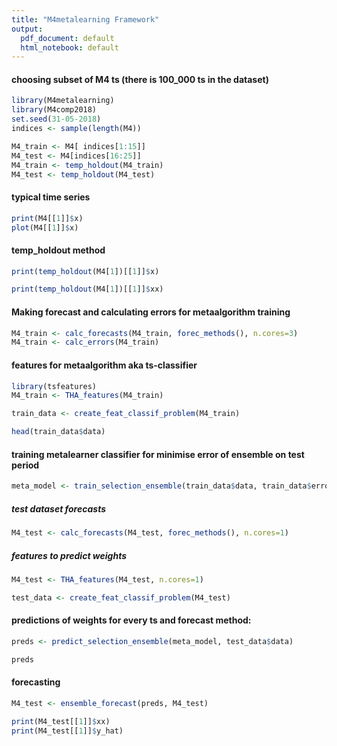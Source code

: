 ```yaml
---
title: "M4metalearning Framework"
output:
  pdf_document: default 
  html_notebook: default
---
```



#### choosing subset of M4 ts (there is 100_000 ts in the dataset)
```r
library(M4metalearning)
library(M4comp2018)
set.seed(31-05-2018)
indices <- sample(length(M4))

M4_train <- M4[ indices[1:15]]
M4_test <- M4[indices[16:25]]
M4_train <- temp_holdout(M4_train)
M4_test <- temp_holdout(M4_test)
```

#### typical time series

```r

print(M4[[1]]$x)
plot(M4[[1]]$x)
```

#### temp_holdout method

```r
print(temp_holdout(M4[1])[[1]]$x)
```


```r
print(temp_holdout(M4[1])[[1]]$xx)
```


#### Making forecast and calculating errors for metaalgorithm training

```r
M4_train <- calc_forecasts(M4_train, forec_methods(), n.cores=3)
M4_train <- calc_errors(M4_train)
```


#### features for metaalgorithm aka ts-classifier

```r
library(tsfeatures)
M4_train <- THA_features(M4_train)

```

```r
train_data <- create_feat_classif_problem(M4_train)
```
```r
head(train_data$data)
```

#### training metalearner classifier for minimise error of ensemble on test period

```r
meta_model <- train_selection_ensemble(train_data$data, train_data$errors)
```
##### test dataset forecasts
```r
M4_test <- calc_forecasts(M4_test, forec_methods(), n.cores=1)
```

##### features to predict weights
```r
M4_test <- THA_features(M4_test, n.cores=1)
```


```r
test_data <- create_feat_classif_problem(M4_test)
```

#### predictions of weights for every ts and forecast method:
```r
preds <- predict_selection_ensemble(meta_model, test_data$data)
```
```r
preds
```

#### forecasting
```r
M4_test <- ensemble_forecast(preds, M4_test)

```
```r
print(M4_test[[1]]$xx)
print(M4_test[[1]]$y_hat)
```


    